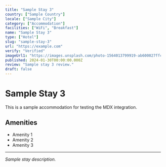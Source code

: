 ```yaml
---
title: "Sample Stay 3"
country: ["Sample Country"]
locale: ["Sample City"]
category: ["Accommodation"]
facilities: ["WiFi", "Breakfast"]
name: "Sample Stay 3"
type: ["Hotel"]
slug: "sample-stay-3"
url: "https://example.com"
verify: "Verified"
imageUrl1: "https://images.unsplash.com/photo-1564013799919-ab600027ffc6?w=1200&h=600&fit=crop"
published: 2024-01-30T00:00:00.000Z
review: "Sample stay 3 review."
draft: false
---
```


# Sample Stay 3

This is a sample accommodation for testing the MDX integration.

## Amenities
- Amenity 1
- Amenity 2
- Amenity 3

---

*Sample stay description.*
